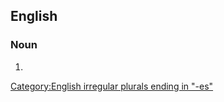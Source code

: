 {{also|abiogéneses|abiogenèses|abiogêneses}}

==English==

===Noun===
{{head|en|noun form}}

# {{plural of|abiogenesis|lang=en}}

[[Category:English irregular plurals ending in "-es"]]